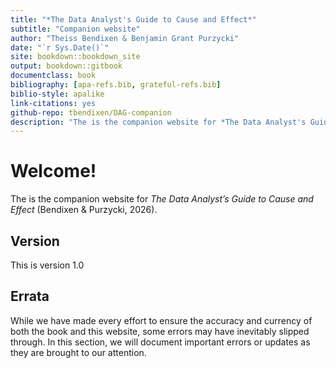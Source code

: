 --- 
title: "*The Data Analyst's Guide to Cause and Effect*"
subtitle: "Companion website"
author: "Theiss Bendixen & Benjamin Grant Purzycki"
date: "`r Sys.Date()`"
site: bookdown::bookdown_site
output: bookdown::gitbook
documentclass: book
bibliography: [apa-refs.bib, grateful-refs.bib]
biblio-style: apalike
link-citations: yes
github-repo: tbendixen/DAG-companion
description: "The is the companion website for *The Data Analyst's Guide to Cause and Effect*"
---

# Welcome! {-}

The is the companion website for *The Data Analyst's Guide to Cause and Effect* (Bendixen & Purzycki, 2026).

## Version  {-}

This is version 1.0

## Errata  {-}

While we have made every effort to ensure the accuracy and currency of both the book and this website, some errors may have inevitably slipped through. In this section, we will document important errors or updates as they are brought to our attention.
